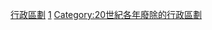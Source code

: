 {{Cat topic in year| topic=廢除的行政區劃|year=1991}}
[[Category:1991年廢除|行政區劃]]
[[Category:1990年代廢除的行政區劃|1]]
[[Category:20世紀各年廢除的行政區劃|Category:20世紀各年廢除的行政區劃]]